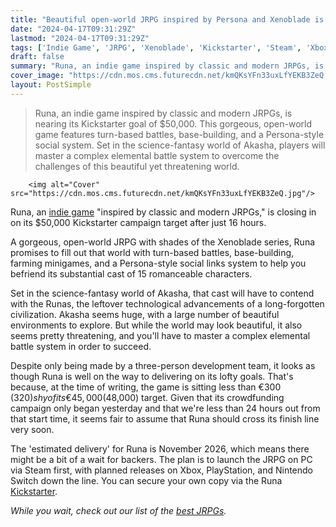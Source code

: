 ```yaml
---
title: "Beautiful open-world JRPG inspired by Persona and Xenoblade is set to smash its $50,000 Kickstarter in barely 16 hours"
date: "2024-04-17T09:31:29Z"
lastmod: "2024-04-17T09:31:29Z"
tags: ['Indie Game', 'JRPG', 'Xenoblade', 'Kickstarter', 'Steam', 'Xbox', 'PlayStation', 'Nintendo Switch']
draft: false
summary: "Runa, an indie game inspired by classic and modern JRPGs, is nearing its Kickstarter goal of $50,000. This gorgeous, open-world game features turn-based battles, base-building, and a Persona-style social system. Set in the science-fantasy world of Akasha, players will master a complex elemental battle system to overcome the challenges of this beautiful yet threatening world."
cover_image: "https://cdn.mos.cms.futurecdn.net/kmQKsYFn33uxLfYEKB3ZeQ.jpg" 
layout: PostSimple
---
```

> Runa, an indie game inspired by classic and modern JRPGs, is nearing its Kickstarter goal of $50,000. This gorgeous, open-world game features turn-based battles, base-building, and a Persona-style social system. Set in the science-fantasy world of Akasha, players will master a complex elemental battle system to overcome the challenges of this beautiful yet threatening world.


        <img alt="Cover" src="https://cdn.mos.cms.futurecdn.net/kmQKsYFn33uxLfYEKB3ZeQ.jpg"/>
        
Runa, an [indie game](https://www.gamesradar.com/uk/tag/indie-game/) "inspired by classic and modern JRPGs," is closing in on its $50,000 Kickstarter campaign target after just 16 hours.

A gorgeous, open-world JRPG with shades of the Xenoblade series, Runa promises to fill out that world with turn-based battles, base-building, farming minigames, and a Persona-style social links system to help you befriend its substantial cast of 15 romanceable characters.

Set in the science-fantasy world of Akasha, that cast will have to contend with the Runas, the leftover technological advancements of a long-forgotten civilization. Akasha seems huge, with a large number of beautiful environments to explore. But while the world may look beautiful, it also seems pretty threatening, and you'll have to master a complex elemental battle system in order to succeed.

Despite only being made by a three-person development team, it looks as though Runa is well on the way to delivering on its lofty goals. That's because, at the time of writing, the game is sitting less than €300 ($320) shy of its €45,000 ($48,000) target. Given that its crowdfunding campaign only began yesterday and that we're less than 24 hours out from that start time, it seems fair to assume that Runa should cross its finish line very soon.

The 'estimated delivery' for Runa is November 2026, which means there might be a bit of a wait for backers. The plan is to launch the JRPG on PC via Steam first, with planned releases on Xbox, PlayStation, and Nintendo Switch down the line. You can secure your own copy via the Runa [Kickstarter](https://www.kickstarter.com/projects/runarpg/runa).

*While you wait, check out our list of the *[<em>best JRPGs</em>](https://www.gamesradar.com/best-jrpgs/)*.*
        
